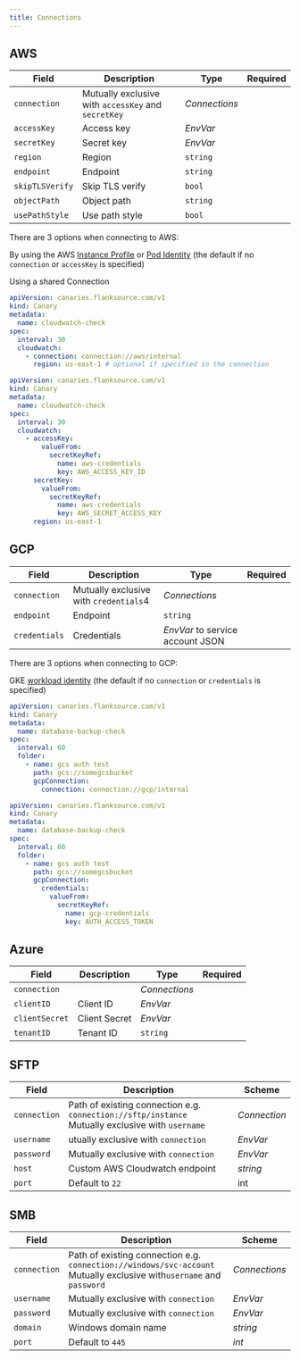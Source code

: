 ```yaml
---
title: Connections
---
```




## AWS



| Field                           | Description     | Type                                                                       | Required |
| ------------------------------- | --------------- | -------------------------------------------------------------------------- | -------- |
| <SkipOSS>`connection`</SkipOSS> | Mutually exclusive with `accessKey` and `secretKey`                 | <SkipOSS><CommonLink to="connection">_Connections_</CommonLink> </SkipOSS> |          |
| `accessKey`                     | Access key      | <CommonLink to="secrets">_EnvVar_</CommonLink>                             |          |
| `secretKey`                     | Secret key      | <CommonLink to="secrets">_EnvVar_</CommonLink>                             |          |
| `region`                        | Region          | `string`                                                                   |          |
| `endpoint`                      | Endpoint        | `string`                                                                   |          |
| `skipTLSVerify`                 | Skip TLS verify | `bool`                                                                     |          |
| `objectPath`                    | Object path     | `string`                                                                   |          |
| `usePathStyle`                  | Use path style  | `bool`                                                                     |          |



There are 3 options when connecting to AWS:

<Step step={1} name="AWS Instance or Pod Identity" style="list">

By using the AWS [Instance Profile](https://docs.aws.amazon.com/AWSEC2/latest/UserGuide/iam-roles-for-amazon-ec2.html) or [Pod Identity](https://docs.aws.amazon.com/eks/latest/userguide/pod-configuration.html) (the default if no `connection` or `accessKey` is specified)
</Step>
<Step step={2} name="Connection" style="list">

Using a shared <CommonLink to="connection">Connection</CommonLink>
```yaml title="aws-connection.yaml"
apiVersion: canaries.flanksource.com/v1
kind: Canary
metadata:
  name: cloudwatch-check
spec:
  interval: 30
  cloudwatch:
    - connection: connection://aws/internal
      region: us-east-1 # optional if specified in the connection
```
</Step>
<Step step={3} name="Inline" style="list">

```yaml title="inline.yaml"
apiVersion: canaries.flanksource.com/v1
kind: Canary
metadata:
  name: cloudwatch-check
spec:
  interval: 30
  cloudwatch:
    - accessKey:
        valueFrom:
          secretKeyRef:
            name: aws-credentials
            key: AWS_ACCESS_KEY_ID
      secretKey:
        valueFrom:
          secretKeyRef:
            name: aws-credentials
            key: AWS_SECRET_ACCESS_KEY
      region: us-east-1
```
</Step>



## GCP

| Field                           | Description | Type                                                                       | Required |
| ------------------------------- | ----------- | -------------------------------------------------------------------------- | -------- |
| <SkipOSS>`connection`</SkipOSS> |  Mutually exclusive with `credentials`4           | <SkipOSS><CommonLink to="connection">_Connections_</CommonLink> </SkipOSS> |          |
| `endpoint`                      | Endpoint    | `string`                                                                   |          |
| `credentials`                   | Credentials | <CommonLink to="secrets">_EnvVar_</CommonLink> to service account JSON                             |          |




There are 3 options when connecting to GCP:

<Step step={1} name="GKE Workload Identity"  style="list">

GKE [workload identity](https://cloud.google.com/kubernetes-engine/docs/how-to/workload-identity) (the default if no `connection` or `credentials` is specified)
</Step>

<Step step={2} name="Connection" style="list">

```yaml title="gcs-connection.yaml"
apiVersion: canaries.flanksource.com/v1
kind: Canary
metadata:
  name: database-backup-check
spec:
  interval: 60
  folder:
    - name: gcs auth test
      path: gcs://somegcsbucket
      gcpConnection:
        connection: connection://gcp/internal
```

</Step>

<Step step={3} name="Inline"  style="list">

```yaml title="gcp-inline.yaml"
apiVersion: canaries.flanksource.com/v1
kind: Canary
metadata:
  name: database-backup-check
spec:
  interval: 60
  folder:
    - name: gcs auth test
      path: gcs://somegcsbucket
      gcpConnection:
        credentials:
          valueFrom:
            secretKeyRef:
              name: gcp-credentials
              key: AUTH_ACCESS_TOKEN
```
</Step>


## Azure

| Field                           | Description   | Type                                                                       | Required |
| ------------------------------- | ------------- | -------------------------------------------------------------------------- | -------- |
| <SkipOSS>`connection`</SkipOSS> |               | <SkipOSS><CommonLink to="connection">_Connections_</CommonLink> </SkipOSS> |          |
| `clientID`                      | Client ID     | <CommonLink to="secrets">_EnvVar_</CommonLink>                             |          |
| `clientSecret`                  | Client Secret | <CommonLink to="secrets">_EnvVar_</CommonLink>                             |          |
| `tenantID`                      | Tenant ID     | `string`                                                                   |          |


## SFTP

| Field        | Description                                                  | Scheme                                            |
| ------------ | ------------------------------------------------------------ | ------------------------------------------------- |
| `connection` | Path of existing connection e.g. `connection://sftp/instance`<br /> Mutually exclusive with `username` <br /><Commercial /> | <CommonLink to="connection" >*Connection*</CommonLink>          |
| `username`   | utually exclusive with `connection`                          | <CommonLink to="authentication">*EnvVar*</CommonLink> |
| `password`   | <SkipOSS>Mutually exclusive with `connection`</SkipOSS>                           | <CommonLink to="authentication">*EnvVar*</CommonLink> |
| `host`       | Custom AWS Cloudwatch endpoint                               | *string*                                          |
| `port`       | Default to `22`                                              | int                                               |



## SMB

| Field        | Description                                                                                                                                      | Scheme                                                |
| ------------ | ------------------------------------------------------------------------------------------------------------------------------------------------ | ----------------------------------------------------- |
| `connection` | Path of existing connection e.g. `connection://windows/svc-account` <br />Mutually exclusive with`username` and `password` <br /> <Commercial /> | <CommonLink to="connection">_Connections_</CommonLink>  |
| `username`   | <SkipOSS>Mutually exclusive with `connection`</SkipOSS>                                                                                          | <CommonLink to="authentication">_EnvVar_</CommonLink> |
| `password`   | <SkipOSS>Mutually exclusive with `connection`</SkipOSS>                                                                                          | <CommonLink to="authentication">_EnvVar_</CommonLink> |
| `domain`     | Windows domain name                                                                                                                              | _string_                                              |
| `port`       | Default to `445`                                                                                                                                 | _int_                                                 |
